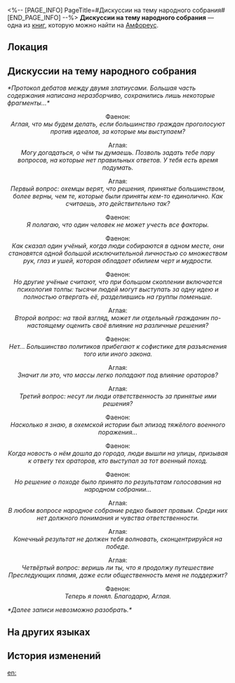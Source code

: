 <%-- [PAGE_INFO]
PageTitle=#Дискуссии на тему народного собрания#
[END_PAGE_INFO] --%>
{{Дополнить}}
{{Книга Инфобокс
|id           = 514
|Название     = 
|Изображение  = Предмет Книга Амфореус 1.png
|Мир          = Амфореус
|Томов        = 1
|Автор        = <!--нужно добавить-->
|Описание     = Любопытные записи, в которых однажды даже самый уважаемый златиус подверг сомнению политический строй Охемы.
|Том1         = {{tx}}
|Источник1    = {{tx|Отсутствует источник}}
|Персонажи    = 
|Фракции      = 
}}
'''Дискуссии на тему народного собрания''' — одна из [[Книги|книг]], которую можно найти на [[Амфореус]].

==Локация==
{{Отметка карты|<!--название карты-->|<!--id отметки-->}}

==Дискуссии на тему народного собрания==
''*Протокол дебатов между двумя златиусами. Большая часть содержания написана неразборчиво, сохранились лишь некоторые фрагменты...*''


<div align="center">Фаенон:<br />
''Аглая, что мы будем делать, если большинство граждан проголосуют против идеалов, за которые мы выступаем?''


Аглая:<br />
''Могу догадаться, о чём ты думаешь. Позволь задать тебе пару вопросов, на которые нет правильных ответов. У тебя есть время подумать.''


Аглая:<br />
''Первый вопрос: охемцы верят, что решения, принятые большинством, более верны, чем те, которые были приняты кем-то единолично. Как считаешь, это действительно так?''


Фаенон:<br />
''Я полагаю, что один человек не может учесть все факторы.''


Фаенон:<br />
''Как сказал один учёный, когда люди собираются в одном месте, они становятся одной большой исключительной личностью со множеством рук, глаз и ушей, которая обладает обилием черт и мудрости.''


Фаенон:<br />
''Но другие учёные считают, что при большом скоплении включается психология толпы: тысячи людей могут выступать за одну идею и полностью отвергать её, разделившись на группы поменьше.''


Аглая:<br />
''Второй вопрос: на твой взгляд, может ли отдельный гражданин по-настоящему оценить своё влияние на различные решения?''


Фаенон:<br />
''Нет... Большинство политиков прибегают к софистике для разъяснения того или иного закона.''


Аглая:<br />
''Значит ли это, что массы легко попадают под влияние ораторов?''


Аглая:<br />
''Третий вопрос: несут ли люди ответственность за принятые ими решения?''


Фаенон:<br />
''Насколько я знаю, в охемской истории был эпизод тяжёлого военного поражения...''


Фаенон:<br />
''Когда новость о нём дошла до города, люди вышли на улицы, призывая к ответу тех ораторов, кто выступал за тот военный поход.''


Фаенон:<br />
''Но решение о походе было принято по результатам голосования на народном собрании...''


Аглая:<br />
''В любом вопросе народное собрание редко бывает правым. Среди них нет должного понимания и чувства ответственности.''


Аглая:<br />
''Конечный результат не должен тебя волновать, сконцентрируйся на победе.''


Аглая:<br />
''Четвёртый вопрос: веришь ли ты, что я продолжу путешествие Преследующих пламя, даже если общественность меня не поддержит?''


Фаенон:<br />
''Теперь я понял. Благодарю, Аглая.''</div>


''*Далее записи невозможно разобрать.*''

==На других языках==
{{На других языках
|en   = A Discussion About the Citizens' Assembly
|zhs  = 一段关于公民大会的谈话记录
|zht  = 一段關於公民大會的談話紀錄
|ja   = 「民会」に関する談話記録
|ko   = 시민 총회에 관한 대화 기록
|es   = Una conversación sobre la asamblea de ciudadanos
|fr   = Discussions sur l'assemblée citoyenne
|ru   = Дискуссии на тему народного собрания
|th   = บันทึกการสนทนา เกี่ยวกับสมัชชาพลเรือน
|vi   = Một Đoạn Ghi Chép Về Đại Hội Công Dân
|de   = Eine Diskussion über die Bürgerversammlung
|id   = Catatan Percakapan Tentang Sidang Warga
|pt   = Uma Discussão Sobre a Assembleia dos Cidadãos
}}

==История изменений==
{{История изменений|3.5}}

[[en:]]